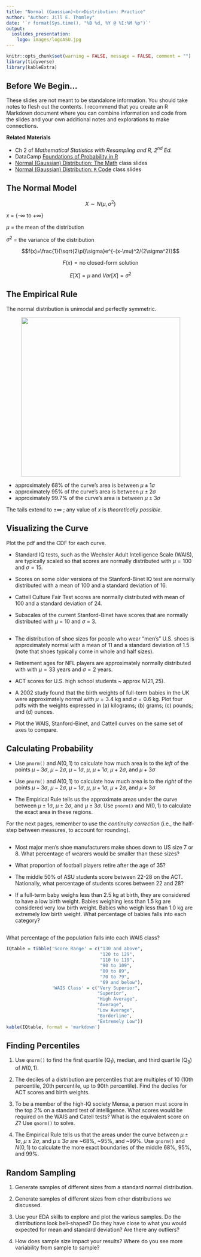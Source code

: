 ```yaml
---
title: "Normal (Gaussian)<br>Distribution: Practice"
author: "Author: Jill E. Thomley"
date: '`r format(Sys.time(), "%B %d, %Y @ %I:%M %p")`'
output: 
  ioslides_presentation:
    logo: images/logoASU.jpg
---
```


```r
knitr::opts_chunk$set(warning = FALSE, message = FALSE, comment = "")
library(tidyverse)
library(kableExtra)
```


## Before We Begin...

These slides are not meant to be standalone information. You should take notes to flesh out the contents. I recommend that you create an R Markdown document where you can combine information and code from the slides and your own additional notes and explorations to make connections.

**Related Materials**

* Ch 2 of *Mathematical Statistics with Resampling and R, 2^nd^ Ed.*
* DataCamp [Foundations of Probability in R](https://www.datacamp.com/courses/foundations-of-probability-in-r)
* [Normal (Gaussian) Distribution: The Math ](https://stat-jet-asu.github.io/StatisticalDataAnalysis1/Slides/NormalDistributionTheory.html) class slides
* [Normal (Gaussian) Distribution: `R` Code ](https://stat-jet-asu.github.io/StatisticalDataAnalysis1/Slides/NormalDistributionRCode.html) class slides


## The Normal Model

$$X \sim N(\mu,\sigma^2)$$

$x$ = {-$\infty$ to +$\infty$} 

$\mu$ = the mean of the distribution  

$\sigma^2$ = the variance of the distribution  

$$f(x)=\frac{1}{\sqrt{2\pi}\sigma}e^{-(x-\mu)^2/(2\sigma^2)}$$

$$F(x) = \text{no closed-form solution}$$

$$E[X] = \mu \text{ and }Var[X] = \sigma^2$$


## The Empirical Rule

The normal distribution is unimodal and perfectly symmetric.

<p style="text-align: center;"><img src="https://stat-jet-asu.github.io/Moodlepics/normaldist.jpg" width = 425></p>

* approximately 68% of the curve's area is between $\mu \pm 1\sigma$ 
* approximately 95% of the curve's area is between $\mu \pm 2\sigma$ 
* approximately 99.7% of the curve's area is between $\mu \pm 3\sigma$ 

The tails extend to $\pm \infty$ ; any value of $x$ is *theoretically possible*.


## Visualizing the Curve

Plot the pdf and the CDF for each curve.

* Standard IQ tests, such as the Wechsler Adult Intelligence Scale (WAIS), are typically scaled so that scores are normally distributed with $\mu = 100$ and $\sigma = 15$.

* Scores on some older versions of the Stanford-Binet IQ test are normally distributed with a mean of $100$ and a standard deviation of $16$.

* Cattell Culture Fair Test scores are normally distributed with mean of $100$ and a standard deviation of $24$.

* Subscales of the current Stanford-Binet have scores that are normally distributed with $\mu$ = 10 and $\sigma$ = 3.

##

* The distribution of shoe sizes for people who wear "men's" U.S. shoes is approximately normal with a mean of $11$ and a standard deviation of $1.5$ (note that shoes typically come in whole and half sizes).

* Retirement ages for NFL players are approximately normally distributed with with $\mu = 33$ years and $\sigma = 2$ years. 

* ACT scores for U.S. high school students ~ approx $N(21, 25)$.

* A 2002 study found that the birth weights of full-term babies in the UK were approximately normal with $\mu = 3.4$ kg and $\sigma = 0.6$ kg. Plot four pdfs with the weights expressed in (a) kilograms; (b) grams; (c) pounds; and (d) ounces.

* Plot the WAIS, Stanford-Binet, and Cattell curves on the same set of axes to compare.


## Calculating Probability 

* Use `pnorm()` and $N(0,1)$ to calculate how much area is to the *left* of the points $\mu - 3\sigma$, $\mu - 2\sigma$, $\mu - 1\sigma$, $\mu$, $\mu + 1\sigma$, $\mu + 2\sigma$, and $\mu + 3\sigma$

 * Use `pnorm()` and $N(0,1)$ to calculate how much area is to the *right* of the points $\mu - 3\sigma$, $\mu - 2\sigma$, $\mu - 1\sigma$, $\mu$, $\mu + 1\sigma$, $\mu + 2\sigma$, and $\mu + 3\sigma$

* The Empirical Rule tells us the approximate areas under the curve between $\mu \pm 1\sigma$, $\mu \pm 2\sigma$, and $\mu \pm 3\sigma$. Use `pnorm()` and $N(0,1)$ to calculate the exact area in these regions.

For the next pages, remember to use the *continuity correction* (i.e., the half-step between measures, to account for rounding).


##

* Most major men’s shoe manufacturers make shoes down to US size 7 or 8. What percentage of wearers would be smaller than these sizes?

* What proportion of football players retire after the age of 35?

* The middle 50% of ASU students score between 22-28 on the ACT. Nationally, what percentage of students scores between 22 and 28?

* If a full-term baby weighs less than 2.5 kg at birth, they are considered to have a low birth weight. Babies weighing less than 1.5 kg are considered very low birth weight. Babies who weigh less than 1.0 kg are extremely low birth weight. What percentage of babies falls into each category?


##

What percentage of the population falls into each WAIS class?

```r
IQtable = tibble('Score Range' = c("130 and above",
                                   "120 to 129",
                                   "110 to 119",
                                   "90 to 109",
                                   "80 to 89",
                                   "70 to 79",
                                   "69 and below"),
                 'WAIS Class' = c("Very Superior",
                                  "Superior",
                                  "High Average",
                                  "Average",
                                  "Low Average",
                                  "Borderline",
                                  "Extremely Low"))
kable(IQtable, format = 'markdown')
```


## Finding Percentiles

1) Use `qnorm()` to find the first quartile (Q~1~), median, and third quartile (Q~3~) of $N(0,1)$.

2) The deciles of a distribution are percentiles that are multiples of 10 (10th percentile, 20th percentile, up to 90th percentile). Find the deciles for ACT scores and birth weights.

3) To be a member of the high-IQ society Mensa, a person must score in the top 2% on a standard test of intelligence. What scores would be required on the WAIS and Catell tests? What is the equivalent score on $Z$? Use `qnorm()` to solve.

4) The Empirical Rule tells us that the areas under the curve between $\mu \pm 1\sigma$, $\mu \pm 2\sigma$, and $\mu \pm 3\sigma$ are ~68%, ~95%, and ~99%. Use `qnorm()` and $N(0,1)$ to calculate the more exact boundaries of the middle 68%, 95%, and 99%.


## Random Sampling

1) Generate samples of different sizes from a standard normal distribution.

2) Generate samples of different sizes from other distributions we discussed.

3) Use your EDA skills to explore and plot the various samples. Do the distributions look bell-shaped? Do they have close to what you would expected for mean and standard deviation? Are there any outliers? 

4) How does sample size impact your results? Where do you see more variability from sample to sample?
